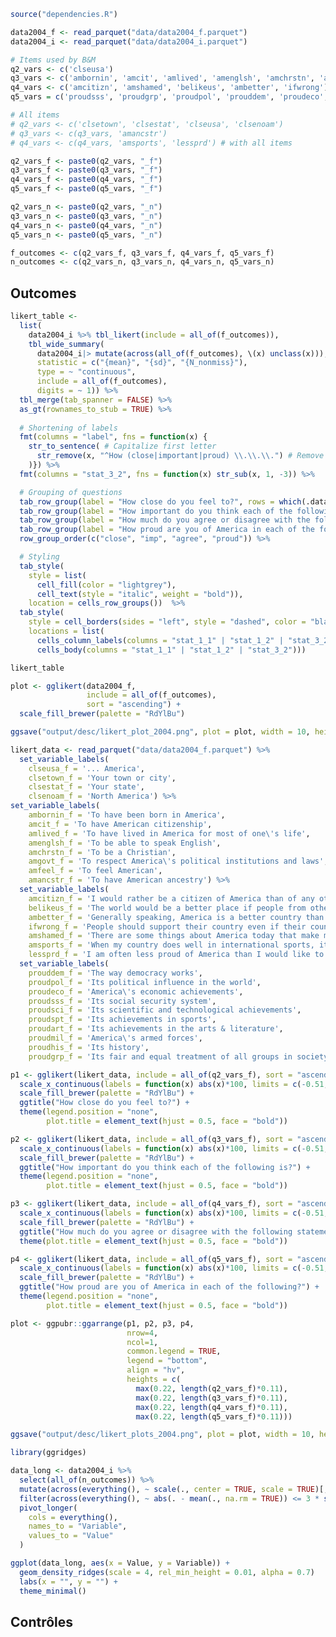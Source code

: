 
```r
source("dependencies.R")
```

```r
data2004_f <- read_parquet("data/data2004_f.parquet")
data2004_i <- read_parquet("data/data2004_i.parquet")
```

```r
# Items used by B&M
q2_vars <- c('clseusa')
q3_vars <- c('ambornin', 'amcit', 'amlived', 'amenglsh', 'amchrstn', 'amgovt', 'amfeel')
q4_vars <- c('amcitizn', 'amshamed', 'belikeus', 'ambetter', 'ifwrong')
q5_vars = c('proudsss', 'proudgrp', 'proudpol', 'prouddem', 'proudeco', 'proudspt', 'proudart', 'proudhis', 'proudmil', 'proudsci')

# All items
# q2_vars <- c('clsetown', 'clsestat', 'clseusa', 'clsenoam')
# q3_vars <- c(q3_vars, 'amancstr')
# q4_vars <- c(q4_vars, 'amsports', 'lessprd') # with all items

q2_vars_f <- paste0(q2_vars, "_f")
q3_vars_f <- paste0(q3_vars, "_f")
q4_vars_f <- paste0(q4_vars, "_f")
q5_vars_f <- paste0(q5_vars, "_f")

q2_vars_n <- paste0(q2_vars, "_n")
q3_vars_n <- paste0(q3_vars, "_n")
q4_vars_n <- paste0(q4_vars, "_n")
q5_vars_n <- paste0(q5_vars, "_n")

f_outcomes <- c(q2_vars_f, q3_vars_f, q4_vars_f, q5_vars_f)
n_outcomes <- c(q2_vars_n, q3_vars_n, q4_vars_n, q5_vars_n)
```

## Outcomes

```r
likert_table <- 
  list(
    data2004_i %>% tbl_likert(include = all_of(f_outcomes)),
    tbl_wide_summary(
      data2004_i|> mutate(across(all_of(f_outcomes), \(x) unclass(x))),
      statistic = c("{mean}", "{sd}", "{N_nonmiss}"),
      type = ~ "continuous",
      include = all_of(f_outcomes),
      digits = ~ 1)) %>%
  tbl_merge(tab_spanner = FALSE) %>%
  as_gt(rownames_to_stub = TRUE) %>%
  
  # Shortening of labels
  fmt(columns = "label", fns = function(x) {
    str_to_sentence( # Capitalize first letter
      str_remove(x, "^How (close|important|proud) \\.\\.\\.") # Remove first characters
    )}) %>%
  fmt(columns = "stat_3_2", fns = function(x) str_sub(x, 1, -3)) %>%

  # Grouping of questions
  tab_row_group(label = "How close do you feel to?", rows = which(.data$variable %in% q2_vars_f), id = "close") %>%
  tab_row_group(label = "How important do you think each of the following is?", rows = which(.data$variable %in% q3_vars_f), id = "imp") %>%
  tab_row_group(label = "How much do you agree or disagree with the following statements?", rows = which(.data$variable %in% q4_vars_f), id = "agree") %>%
  tab_row_group(label = "How proud are you of America in each of the following?", rows = which(.data$variable %in% q5_vars_f), id = "proud") %>%
  row_group_order(c("close", "imp", "agree", "proud")) %>%

  # Styling  
  tab_style(
    style = list(
      cell_fill(color = "lightgrey"),
      cell_text(style = "italic", weight = "bold")),
    location = cells_row_groups())  %>%
  tab_style(
    style = cell_borders(sides = "left", style = "dashed", color = "black"),
    locations = list(
      cells_column_labels(columns = "stat_1_1" | "stat_1_2" | "stat_3_2"),
      cells_body(columns = "stat_1_1" | "stat_1_2" | "stat_3_2")))

likert_table
```

```r
plot <- gglikert(data2004_f,
                 include = all_of(f_outcomes),
                 sort = "ascending") +
  scale_fill_brewer(palette = "RdYlBu")

ggsave("output/desc/likert_plot_2004.png", plot = plot, width = 10, height = 8, dpi = 300)
```

```r
likert_data <- read_parquet("data/data2004_f.parquet") %>%
  set_variable_labels(
    clseusa_f = '... America',
    clsetown_f = 'Your town or city',
    clsestat_f = 'Your state',
    clsenoam_f = 'North America') %>%
set_variable_labels(
    ambornin_f = 'To have been born in America',
    amcit_f = 'To have American citizenship',
    amlived_f = 'To have lived in America for most of one\'s life',
    amenglsh_f = 'To be able to speak English',
    amchrstn_f = 'To be a Christian',
    amgovt_f = 'To respect America\'s political institutions and laws',
    amfeel_f = 'To feel American',
    amancstr_f = 'To have American ancestry') %>%
  set_variable_labels(
    amcitizn_f = 'I would rather be a citizen of America than of any other country in the world',
    belikeus_f = 'The world would be a better place if people from other countries were more like the Americans',
    ambetter_f = 'Generally speaking, America is a better country than most other countries',
    ifwrong_f = 'People should support their country even if their country is in the wrong',
    amshamed_f = 'There are some things about America today that make me feel ashamed of America',
    amsports_f = 'When my country does well in international sports, it makes me proud to be American',
    lessprd_f = 'I am often less proud of America than I would like to be') %>%
  set_variable_labels(
    prouddem_f = 'The way democracy works',
    proudpol_f = 'Its political influence in the world',
    proudeco_f = 'America\'s economic achievements',
    proudsss_f = 'Its social security system',
    proudsci_f = 'Its scientific and technological achievements',
    proudspt_f = 'Its achievements in sports',
    proudart_f = 'Its achievements in the arts & literature',
    proudmil_f = 'America\'s armed forces',
    proudhis_f = 'Its history',
    proudgrp_f = 'Its fair and equal treatment of all groups in society')

p1 <- gglikert(likert_data, include = all_of(q2_vars_f), sort = "ascending", add_totals = FALSE) +
  scale_x_continuous(labels = function(x) abs(x)*100, limits = c(-0.51, 1)) + 
  scale_fill_brewer(palette = "RdYlBu") + 
  ggtitle("How close do you feel to?") +
  theme(legend.position = "none",
        plot.title = element_text(hjust = 0.5, face = "bold"))

p2 <- gglikert(likert_data, include = all_of(q3_vars_f), sort = "ascending", add_totals = FALSE) +
  scale_x_continuous(labels = function(x) abs(x)*100, limits = c(-0.51, 1)) + 
  scale_fill_brewer(palette = "RdYlBu") +
  ggtitle("How important do you think each of the following is?") +
  theme(legend.position = "none",
        plot.title = element_text(hjust = 0.5, face = "bold"))

p3 <- gglikert(likert_data, include = all_of(q4_vars_f), sort = "ascending", add_totals = FALSE) + 
  scale_x_continuous(labels = function(x) abs(x)*100, limits = c(-0.51, 1)) +
  scale_fill_brewer(palette = "RdYlBu") +
  ggtitle("How much do you agree or disagree with the following statements?") +
  theme(plot.title = element_text(hjust = 0.5, face = "bold"))

p4 <- gglikert(likert_data, include = all_of(q5_vars_f), sort = "ascending", add_totals = FALSE) + 
  scale_x_continuous(labels = function(x) abs(x)*100, limits = c(-0.51, 1)) +
  scale_fill_brewer(palette = "RdYlBu") +
  ggtitle("How proud are you of America in each of the following?") +
  theme(legend.position = "none",
        plot.title = element_text(hjust = 0.5, face = "bold"))

plot <- ggpubr::ggarrange(p1, p2, p3, p4, 
                          nrow=4, 
                          ncol=1,
                          common.legend = TRUE,
                          legend = "bottom",
                          align = "hv",
                          heights = c(
                            max(0.22, length(q2_vars_f)*0.11),
                            max(0.22, length(q3_vars_f)*0.11),
                            max(0.22, length(q4_vars_f)*0.11),
                            max(0.22, length(q5_vars_f)*0.11)))

ggsave("output/desc/likert_plots_2004.png", plot = plot, width = 10, height = 15, dpi = 300)
```

```r
library(ggridges)

data_long <- data2004_i %>%
  select(all_of(n_outcomes)) %>%
  mutate(across(everything(), ~ scale(., center = TRUE, scale = TRUE)[, 1])) %>%
  filter(across(everything(), ~ abs(. - mean(., na.rm = TRUE)) <= 3 * sd(., na.rm = TRUE))) %>% # remove outliers
  pivot_longer(
    cols = everything(),
    names_to = "Variable",
    values_to = "Value"
  )

ggplot(data_long, aes(x = Value, y = Variable)) +
  geom_density_ridges(scale = 4, rel_min_height = 0.01, alpha = 0.7)
  labs(x = "", y = "") +
  theme_minimal()
```

## Contrôles
